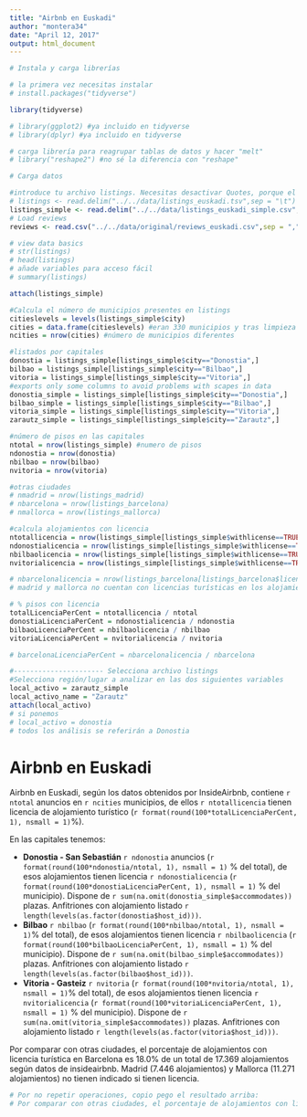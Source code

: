 ```yaml
---
title: "Airbnb en Euskadi"
author: "montera34"
date: "April 12, 2017"
output: html_document
---
```


```r
# Instala y carga librerías

# la primera vez necesitas instalar
# install.packages("tidyverse")

library(tidyverse)

# library(ggplot2) #ya incluido en tidyverse
# library(dplyr) #ya incluido en tidyverse

# carga librería para reagrupar tablas de datos y hacer "melt"
# library("reshape2") #no sé la diferencia con "reshape"

# Carga datos

#introduce tu archivo listings. Necesitas desactivar Quotes, porque el texto incluye \"
# listings <- read.delim("../../data/listings_euskadi.tsv",sep = "\t") # Algo no funciona, por incluir comillas en los textos. Salen 3453 pero deberían ser 2847 anuncios.
listings_simple <- read.delim("../../data/listings_euskadi_simple.csv",sep = ",")
# Load reviews
reviews <- read.csv("../../data/original/reviews_euskadi.csv",sep = ",")

# view data basics
# str(listings)
# head(listings)
# añade variables para acceso fácil
# summary(listings)

attach(listings_simple)

#Calcula el número de municipios presentes en listings
citieslevels = levels(listings_simple$city)
cities = data.frame(citieslevels) #eran 330 municipios y tras limpieza se quedaron en 270
ncities = nrow(cities) #número de municipios diferentes

#listados por capitales
donostia = listings_simple[listings_simple$city=="Donostia",]
bilbao = listings_simple[listings_simple$city=="Bilbao",]
vitoria = listings_simple[listings_simple$city=="Vitoria",]
#exports only some columns to avoid problems with scapes in data
donostia_simple = listings_simple[listings_simple$city=="Donostia",]
bilbao_simple = listings_simple[listings_simple$city=="Bilbao",]
vitoria_simple = listings_simple[listings_simple$city=="Vitoria",]
zarautz_simple = listings_simple[listings_simple$city=="Zarautz",]

#número de pisos en las capitales
ntotal = nrow(listings_simple) #numero de pisos
ndonostia = nrow(donostia)
nbilbao = nrow(bilbao)
nvitoria = nrow(vitoria)

#otras ciudades
# nmadrid = nrow(listings_madrid)
# nbarcelona = nrow(listings_barcelona)
# nmallorca = nrow(listings_mallorca)

#calcula alojamientos con licencia
ntotallicencia = nrow(listings_simple[listings_simple$withlicense==TRUE,])
ndonostialicencia = nrow(listings_simple[listings_simple$withlicense==TRUE&city=="Donostia",])
nbilbaolicencia = nrow(listings_simple[listings_simple$withlicense==TRUE&city=="Bilbao",])
nvitorialicencia = nrow(listings_simple[listings_simple$withlicense==TRUE&city=="Vitoria-Gasteiz",])

# nbarcelonalicencia = nrow(listings_barcelona[listings_barcelona$license!= "",])
# madrid y mallorca no cuentan con licencias turísticas en los alojamientos de airbnb

# % pisos con licencia
totalLicenciaPerCent = ntotallicencia / ntotal
donostiaLicenciaPerCent = ndonostialicencia / ndonostia
bilbaoLicenciaPerCent = nbilbaolicencia / nbilbao
vitoriaLicenciaPerCent = nvitorialicencia / nvitoria

# barcelonaLicenciaPerCent = nbarcelonalicencia / nbarcelona

#---------------------- Selecciona archivo listings
#Selecciona región/lugar a analizar en las dos siguientes variables
local_activo = zarautz_simple 
local_activo_name = "Zarautz"
attach(local_activo)
# si ponemos 
# local_activo = donostia 
# todos los análisis se referirán a Donostia
```

# Airbnb en Euskadi
Airbnb en Euskadi, según los datos obtenidos por InsideAirbnb, contiene `r ntotal` anuncios en `r ncities` municipios, de ellos `r ntotallicencia ` tienen licencia de alojamiento turístico (`r format(round(100*totalLicenciaPerCent, 1), nsmall = 1)`%). 

En las capitales tenemos:

 + **Donostia - San Sebastián** `r ndonostia` anuncios (`r format(round(100*ndonostia/ntotal, 1), nsmall = 1) ` % del total), de esos alojamientos tienen licencia `r ndonostialicencia` (`r format(round(100*donostiaLicenciaPerCent, 1), nsmall = 1)` % del municipio). 
 Dispone de `r sum(na.omit(donostia_simple$accommodates)) ` plazas. Anfitriones con alojamiento listado `r length(levels(as.factor(donostia$host_id)))`.
 + **Bilbao** `r nbilbao` (`r format(round(100*nbilbao/ntotal, 1), nsmall = 1) `% del total), de esos alojamientos tienen licencia `r nbilbaolicencia` (`r format(round(100*bilbaoLicenciaPerCent, 1), nsmall = 1)` % del municipio).
 Dispone de `r sum(na.omit(bilbao_simple$accommodates)) ` plazas. Anfitriones con alojamiento listado `r length(levels(as.factor(bilbao$host_id)))`.
 + **Vitoria - Gasteiz** `r nvitoria` (`r format(round(100*nvitoria/ntotal, 1), nsmall = 1) `% del total), de esos alojamientos tienen licencia `r nvitorialicencia` (`r format(round(100*vitoriaLicenciaPerCent, 1), nsmall = 1)` % del municipio).
 Dispone de `r sum(na.omit(vitoria_simple$accommodates)) ` plazas. Anfitriones con alojamiento listado `r length(levels(as.factor(vitoria$host_id)))`.


Por comparar con otras ciudades, el porcentaje de alojamientos con licencia turística en Barcelona es 18.0% de un total de 17.369 alojamientos según datos de insideairbnb. Madrid (7.446 alojamientos) y Mallorca (11.271 alojamientos) no tienen indicado si tienen licencia.

```r
# Por no repetir operaciones, copio pego el resultado arriba:
# Por comparar con otras ciudades, el porcentaje de alojamientos con licencia turística en Barcelona es `r format(round(100*barcelonaLicenciaPerCent, 1), nsmall = 1)`% de un total de `r nbarcelona` alojamientos según datos de insideairbnb. Madrid (`r nmadrid` alojamientos) y Mallorca (`r nmallorca` alojamientos) no tienen indicado si tienen licencia. 
``` 